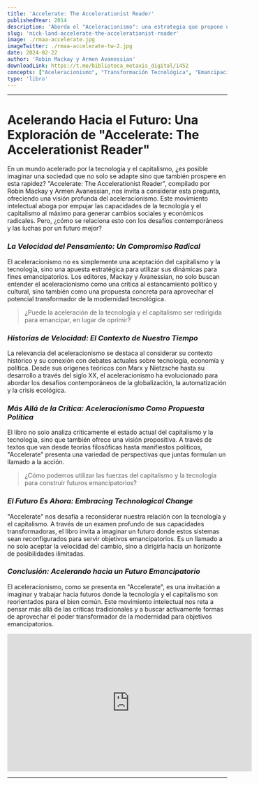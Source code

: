 ```yaml
---
title: 'Accelerate: The Accelerationist Reader'
publishedYear: 2014
description: 'Aborda el "Aceleracionismo": una estrategia que propone usar el capitalismo y la tecnología para acelerar cambios sociales y económicos radicales, buscando un futuro emancipatorio a través de la crítica y la innovación.'
slug: 'nick-land-accelerate-the-accelerationist-reader'
image: ./rmaa-accelerate.jpg
imageTwitter: ./rmaa-accelerate-tw-2.jpg
date: 2024-02-22
author: 'Robin Mackay y Armen Avanessian'
downloadLink: https://t.me/biblioteca_metaxis_digital/1452
concepts: ["Aceleracionismo", "Transformación Tecnológica", "Emancipación Social", "Crítica al Capitalismo", "Futurismo"]
type: 'libro'
---
```


---

# Acelerando Hacia el Futuro: Una Exploración de "Accelerate: The Accelerationist Reader"

En un mundo acelerado por la tecnología y el capitalismo, ¿es posible imaginar una sociedad que no solo se adapte sino que también prospere en esta rapidez? "Accelerate: The Accelerationist Reader", compilado por Robin Mackay y Armen Avanessian, nos invita a considerar esta pregunta, ofreciendo una visión profunda del aceleracionismo. Este movimiento intelectual aboga por empujar las capacidades de la tecnología y el capitalismo al máximo para generar cambios sociales y económicos radicales. Pero, ¿cómo se relaciona esto con los desafíos contemporáneos y las luchas por un futuro mejor?

### _La Velocidad del Pensamiento: Un Compromiso Radical_

El aceleracionismo no es simplemente una aceptación del capitalismo y la tecnología, sino una apuesta estratégica para utilizar sus dinámicas para fines emancipatorios. Los editores, Mackay y Avanessian, no solo buscan entender el aceleracionismo como una crítica al estancamiento político y cultural, sino también como una propuesta concreta para aprovechar el potencial transformador de la modernidad tecnológica. 

> ¿Puede la aceleración de la tecnología y el capitalismo ser redirigida para emancipar, en lugar de oprimir?

### _Historias de Velocidad: El Contexto de Nuestro Tiempo_

La relevancia del aceleracionismo se destaca al considerar su contexto histórico y su conexión con debates actuales sobre tecnología, economía y política. Desde sus orígenes teóricos con Marx y Nietzsche hasta su desarrollo a través del siglo XX, el aceleracionismo ha evolucionado para abordar los desafíos contemporáneos de la globalización, la automatización y la crisis ecológica. 

### _Más Allá de la Crítica: Aceleracionismo Como Propuesta Política_

El libro no solo analiza críticamente el estado actual del capitalismo y la tecnología, sino que también ofrece una visión propositiva. A través de textos que van desde teorías filosóficas hasta manifiestos políticos, "Accelerate" presenta una variedad de perspectivas que juntas formulan un llamado a la acción. 

> ¿Cómo podemos utilizar las fuerzas del capitalismo y la tecnología para construir futuros emancipatorios?

### _El Futuro Es Ahora: Embracing Technological Change_

"Accelerate" nos desafía a reconsiderar nuestra relación con la tecnología y el capitalismo. A través de un examen profundo de sus capacidades transformadoras, el libro invita a imaginar un futuro donde estos sistemas sean reconfigurados para servir objetivos emancipatorios. Es un llamado a no solo aceptar la velocidad del cambio, sino a dirigirla hacia un horizonte de posibilidades ilimitadas.

### _Conclusión: Acelerando hacia un Futuro Emancipatorio_

El aceleracionismo, como se presenta en "Accelerate", es una invitación a imaginar y trabajar hacia futuros donde la tecnología y el capitalismo son reorientados para el bien común. Este movimiento intelectual nos reta a pensar más allá de las críticas tradicionales y a buscar activamente formas de aprovechar el poder transformador de la modernidad para objetivos emancipatorios.

<iframe width="560" height="315" src="https://www.youtube.com/embed/fiaWsgtJrNI?si=NhKWm9lSBVD_KS1I" title="YouTube video player" frameborder="0" allow="accelerometer; autoplay; clipboard-write; encrypted-media; gyroscope; picture-in-picture; web-share" allowfullscreen></iframe>

---